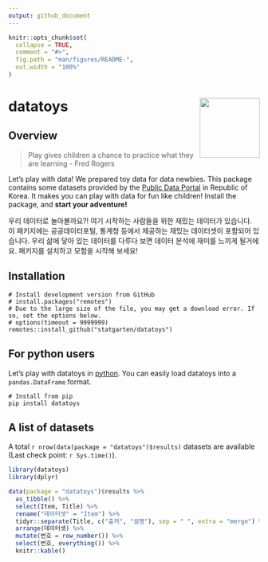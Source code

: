 ```yaml
---
output: github_document
---
```


<!-- README.md is generated from README.Rmd. Please edit that file -->

```r
knitr::opts_chunk$set(
  collapse = TRUE,
  comment = "#>",
  fig.path = "man/figures/README-",
  out.width = "100%"
)
```

# datatoys <img src="man/figures/logo.png" align="right" width="120" />

## Overview

> Play gives children a chance to practice what they are learning 
> - Fred Rogers

Let's play with data! We prepared toy data for data newbies. This package contains some datasets provided by the [Public Data Portal](https://data.go.kr) in Republic of Korea. It makes you can play with data for fun like children! Install the package, and **start your adventure!**

우리 데이터로 놀아볼까요?! 여기 시작하는 사람들을 위한 재밌는 데이터가 있습니다. 이 패키지에는 공공데이터포털, 통계청 등에서 제공하는 재밌는 데이터셋이 포함되어 있습니다. 우리 삶에 닿아 있는 데이터를 다루다 보면 데이터 분석에 재미를 느끼게 될거에요. 패키지를 설치하고 모험을 시작해 보세요!

## Installation

```
# Install development version from GitHub
# install.packages("remotes")
# Due to the large size of the file, you may get a download error. If so, set the options below.
# options(timeout = 9999999)
remotes::install_github("statgarten/datatoys")
```

## For python users
Let's play with datatoys in [python](https://github.com/statgarten/datatoys-python). You can easily load datatoys into a `pandas.DataFrame` format.

```
# Install from pip
pip install datatoys
```


## A list of datasets
A total `r nrow(data(package = "datatoys")$results)` datasets are available (Last check point: `r Sys.time()`).

```r
library(datatoys)
library(dplyr)

data(package = "datatoys")$results %>%
  as_tibble() %>%
  select(Item, Title) %>%
  rename("데이터셋" = "Item") %>%
  tidyr::separate(Title, c("출처", "설명"), sep = " ", extra = "merge") %>%
  arrange(데이터셋) %>%
  mutate(번호 = row_number()) %>%
  select(번호, everything()) %>%
  knitr::kable()
```


